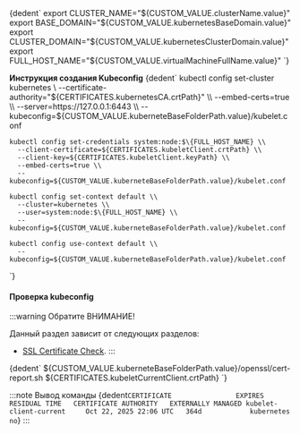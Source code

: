 

<CodeBlock language="bash">
  {dedent`
    export CLUSTER_NAME="${CUSTOM_VALUE.clusterName.value}"
    export BASE_DOMAIN="${CUSTOM_VALUE.kubernetesBaseDomain.value}"
    export CLUSTER_DOMAIN="${CUSTOM_VALUE.kubernetesClusterDomain.value}"
    export FULL_HOST_NAME="${CUSTOM_VALUE.virtualMachineFullName.value}"
  `}
</CodeBlock>

**Инструкция создания Kubeconfig**
<CodeBlock language="bash">
  {dedent`
    kubectl config set-cluster kubernetes \\
      --certificate-authority="${CERTIFICATES.kubernetesCA.crtPath}" \\
      --embed-certs=true \\
      --server=https://127.0.0.1:6443 \\
      --kubeconfig=${CUSTOM_VALUE.kuberneteBaseFolderPath.value}/kubelet.conf

    kubectl config set-credentials system:node:$\{FULL_HOST_NAME} \\
      --client-certificate=${CERTIFICATES.kubeletClient.crtPath} \\
      --client-key=${CERTIFICATES.kubeletClient.keyPath} \\
      --embed-certs=true \\
      --kubeconfig=${CUSTOM_VALUE.kuberneteBaseFolderPath.value}/kubelet.conf

    kubectl config set-context default \\
      --cluster=kubernetes \\
      --user=system:node:$\{FULL_HOST_NAME} \\
      --kubeconfig=${CUSTOM_VALUE.kuberneteBaseFolderPath.value}/kubelet.conf

    kubectl config use-context default \\
      --kubeconfig=${CUSTOM_VALUE.kuberneteBaseFolderPath.value}/kubelet.conf
  `}
</CodeBlock>


<h4>Проверка kubeconfig</h4>
:::warning Обратите ВНИМАНИЕ!

Данный раздел зависит от следующих разделов:
- [SSL Certificate Check](/docs/tech-docs/kubernetes/certificates/examinationOpensslComponent.mdx).
:::

<CodeBlock language="bash">
  {dedent`
    ${CUSTOM_VALUE.kuberneteBaseFolderPath.value}/openssl/cert-report.sh ${CERTIFICATES.kubeletCurrentClient.crtPath}
  `}
</CodeBlock>

:::note Вывод команды
<CodeBlock language="bash">
  {dedent`
    CERTIFICATE                EXPIRES                  RESIDUAL TIME   CERTIFICATE AUTHORITY   EXTERNALLY MANAGED
    kubelet-client-current     Oct 22, 2025 22:06 UTC   364d            kubernetes              no
  `}
</CodeBlock>
:::

